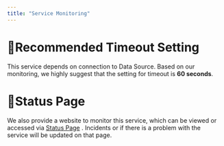 ```yaml
---
title: "Service Monitoring"
---
```

# 🎈Recommended Timeout Setting

This service depends on connection to Data Source. Based on our monitoring, we highly suggest that the setting for timeout is **60 seconds**.

# 🎈Status Page

We also provide a website to monitor this service, which can be viewed or accessed via [Status Page](https://status.verihubs.com/)
. Incidents or if there is a problem with the service will be updated on that page.